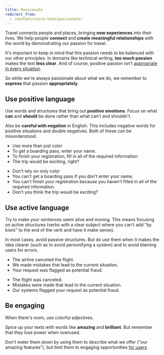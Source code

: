 ```yaml
---
title: Passionate
redirect_from:
  - /content/voice-tone/passionate/
---
```



<Illustration name="EnjoyApp" alt="" size="display" />

Travel connects people and places, bringing **new experiences** into their lives.
We help people **connect** and **create meaningful relationships** with the world
by demonstrating our passion for travel.

It's important to keep in mind that this passion needs to be balanced with our other principles.
In domains like technical writing, **too much passion** makes the text **less clear**.
And of course, positive passion isn't [appropriate in every situation](/kiwi-use/content/voice-and-tone//empathetic/#adapt-tone-to-the-situation).

So while we're always passionate about what we do,
we remember to **express** that passion **appropriately**.

## Use positive language

<ThumbUp size="large" />

Use words and structures that bring out **positive** **emotions**.
Focus on what **can** and **should** be done rather than what can't and shouldn't.

Also be **careful with negation** in English.
This includes negative words for positive situations and double negatives.
Both of these can be misunderstood.

<GuidelinesSideBySide>

<Do>

- Use more than just color
- To get a boarding pass, enter your name.
- To finish your registration, fill in all of the required information
- The trip would be exciting, right?

</Do>

<Dont>

- Don't rely on only color
- You can't get a boarding pass if you don't enter your name.
- You can't finish your registration because you haven't filled in all of the required information.
- Don't you think the trip would be exciting?

</Dont>

</GuidelinesSideBySide>

## Use active language

<SportEquipment size="large" />

Try to make your sentences seem alive and moving.
This means focusing on active structures
(verbs with a clear subject where you can't add "by kiwis" to the end of the verb
and have it make sense).

In most cases, avoid passive structures.
But do use them when it makes the idea clearer
(such as to avoid personifying a system) and to avoid blaming users for errors.

<GuidelinesSideBySide>

<Do>

- The airline canceled the flight.
- We made mistakes that lead to the current situation.
- Your request was flagged as potential fraud.

</Do>

<Dont>

- The flight was canceled.
- Mistakes were made that lead to the current situation.
- Our systems flagged your request as potential fraud.

</Dont>

</GuidelinesSideBySide>

## Be engaging

<Leisure size="large" />

When there's room, use colorful adjectives.

Spice up your texts with words like **amazing** and **brilliant**.
But remember that they lose power when overused.

Don't water them down by using them to describe what we offer ("our amazing features"),
but limit them to engaging opportunities [for users](/kiwi-use/content/voice-and-tone//empathetic/#keep-focus-on-users).
